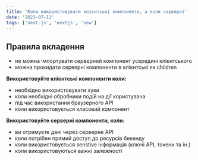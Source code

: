 ```yaml
---
title: 'Коли використовувати клієнтські компоненти, а коли серверні'
date: '2023-07-13'
tags: ['next.js', 'nextjs', 'new']
---
```


## Правила вкладення

- не можна імпортувати серверний компонент усередині клієнтського
- можна прокидати серверні компоненти в клієнтські як children

**Використовуйте клієнтські компоненти коли:**

- необхідно використовувати хуки
- коли необхідні обробники подій на дії користувача
- під час використання браузерного API
- коли використовується класовий компонент

**Використовуйте серверні компоненти, коли:**

- ви отримуєте дані через серверне API
- коли потрібен прямий доступ до ресурсів бекенду
- коли використовується senstive інформація (ключі API, токени та ін.)
- коли використовуються важкі залежності
